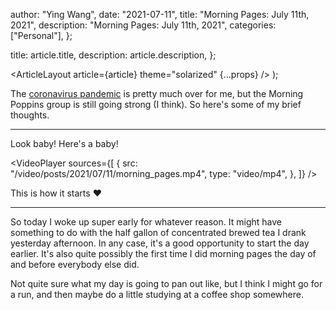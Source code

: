 
  author: "Ying Wang",
  date: "2021-07-11",
  title: "Morning Pages: July 11th, 2021",
  description: "Morning Pages: July 11th, 2021",
  categories: ["Personal"],
};

  title: article.title,
  description: article.description,
};

  <ArticleLayout article={article} theme="solarized" {...props} />
);

The [coronavirus
pandemic](https://en.wikipedia.org/wiki/2019-20_coronavirus_pandemic) is pretty
much over for me, but the Morning Poppins group is still going strong (I think).
So here's some of my brief thoughts.

---

Look baby! Here's a baby!

<VideoPlayer
  sources={[
    {
      src: "/video/posts/2021/07/11/morning_pages.mp4",
      type: "video/mp4",
    },
  ]}
/>

This is how it starts :heart:

---

So today I woke up super early for whatever reason. It might have something to
do with the half gallon of concentrated brewed tea I drank yesterday afternoon.
In any case, it's a good opportunity to start the day earlier. It's also quite
possibly the first time I did morning pages the day of and before everybody else
did.

Not quite sure what my day is going to pan out like, but I think I might go for
a run, and then maybe do a little studying at a coffee shop somewhere.
